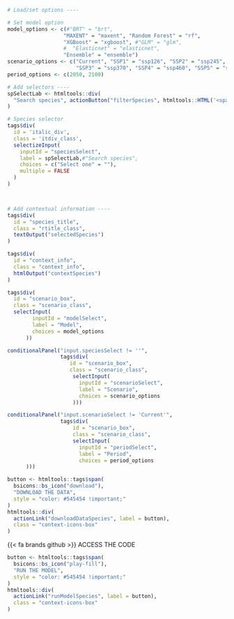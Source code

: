 ::: {.tabdiv}

```r
# Load/set options ----

# Set model option
model_options <- c(#"BRT" = "brt", 
                  "MAXENT" = "maxent", "Random Forest" = "rf", 
                  "XGBoost" = "xgboost", #"GLM" = "glm",
                  #  "Elasticnet" = "elasticnet", 
                  "Ensemble" = "ensemble")
scenario_options <- c("Current", "SSP1" = "ssp126", "SSP2" = "ssp245",
                      "SSP3" = "ssp370", "SSP4" = "ssp460", "SSP5" = "ssp585")
period_options <- c(2050, 2100)

# Add selectors ----
spSelectLab <- htmltools::div(
  "Search species", actionButton("filterSpecies", htmltools::HTML('<span><i class="bi bi-funnel"></i> Filter</span>'), style = "border: 0; font-size: 12px; margin-left: 10px; background: none;"), shiny::uiOutput("filterActive", inline = TRUE), style = "display: flex; flex-direction: row;"
)

# Species selector
tags$div(
  id = 'italic_div',
  class = 'itdiv_class',
  selectizeInput(
    inputId = "speciesSelect",
    label = spSelectLab,#"Search species",
    choices = c("Select one" = ""),
    multiple = FALSE
  )
)



# Add contextual information ----
tags$div(
  id = "species_title",
  class = "rtitle_class",
  textOutput("selectedSpecies")
)

tags$div(
  id = "context_info",
  class = "context_info",
  htmlOutput("contextSpecies")
)
```

<div class="bottom-container"> 
::: {.grid .gridaltsm}

::: {.g-col-5}
```r
tags$div(
  id = "scenario_box",
  class = "scenario_class",
  selectInput(
        inputId = "modelSelect",
        label = "Model",
        choices = model_options
      ))
```
:::

::: {.g-col-4}
```r
conditionalPanel("input.speciesSelect != ''",
                 tags$div(
                    id = "scenario_box",
                    class = "scenario_class",
                     selectInput(
                       inputId = "scenarioSelect",
                       label = "Scenario",
                       choices = scenario_options
                     )))
```

:::

::: {.g-col-3}
```r
conditionalPanel("input.scenarioSelect != 'Current'",
                 tags$div(
                     id = "scenario_box",
                     class = "scenario_class",
                     selectInput(
                       inputId = "periodSelect",
                       label = "Period",
                       choices = period_options
      )))
```

:::

:::
</div>

<div class="context-icons">

```r
button <- htmltools::tags$span(
  bsicons::bs_icon("download"),
  "DOWNLOAD THE DATA",
  style = "color: #545454 !important;"
)
htmltools::div(
  actionLink("downloadDataSpecies", label = button),
  class = "context-icons-box"
)
```

<div class="context-icons-box" onclick="location.href='https://github.com/iobis/mpaeu_sdm/blob/main/codes/model_fit.R';">{{< fa brands github >}} ACCESS THE CODE</div>

```r
button <- htmltools::tags$span(
  bsicons::bs_icon("play-fill"),
  "RUN THE MODEL",
  style = "color: #545454 !important;"
)
htmltools::div(
  actionLink("runModelSpecies", label = button),
  class = "context-icons-box"
)
```

</div>


:::